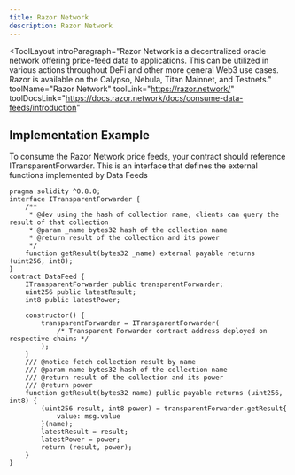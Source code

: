 ```yaml
---
title: Razor Network
description: Razor Network
---
```


<ToolLayout
	introParagraph="Razor Network is a decentralized oracle network offering price-feed data to applications. This can be utilized in various actions throughout DeFi and other more general Web3 use cases. Razor is available on the Calypso, Nebula, Titan Mainnet, and Testnets."
	toolName="Razor Network"
	toolLink="https://razor.network/"
	toolDocsLink="https://docs.razor.network/docs/consume-data-feeds/introduction"
>
## Implementation Example

To consume the Razor Network price feeds, your contract should reference ITransparentForwarder. This is an interface that defines the external functions implemented by Data Feeds

```solidity
pragma solidity ^0.8.0;
interface ITransparentForwarder {
    /**
     * @dev using the hash of collection name, clients can query the result of that collection
     * @param _name bytes32 hash of the collection name
     * @return result of the collection and its power
     */
    function getResult(bytes32 _name) external payable returns (uint256, int8);
}
contract DataFeed {
    ITransparentForwarder public transparentForwarder;
    uint256 public latestResult;
    int8 public latestPower;

    constructor() {
        transparentForwarder = ITransparentForwarder(
            /* Transparent Forwarder contract address deployed on respective chains */
        );
    }
    /// @notice fetch collection result by name
    /// @param name bytes32 hash of the collection name
    /// @return result of the collection and its power
    /// @return power
    function getResult(bytes32 name) public payable returns (uint256, int8) {
        (uint256 result, int8 power) = transparentForwarder.getResult{
            value: msg.value
        }(name);
        latestResult = result;
        latestPower = power;
        return (result, power);
    }
}
```

</ToolLayout>